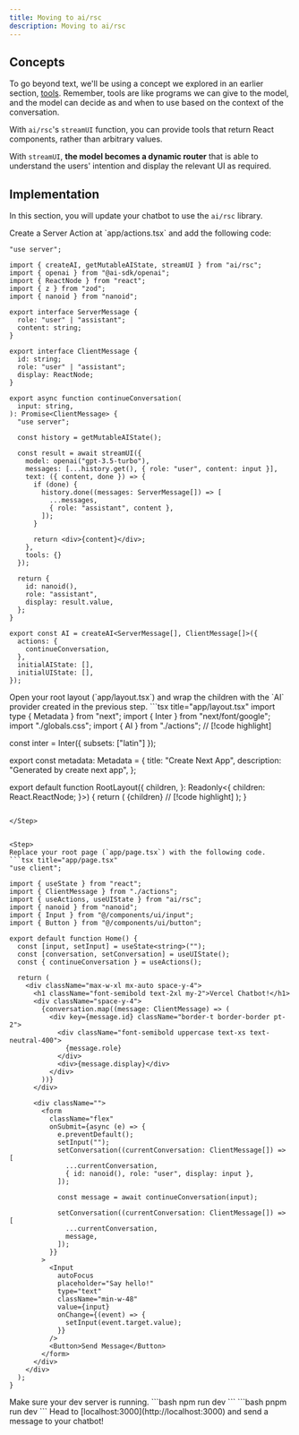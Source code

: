 ```yaml
---
title: Moving to ai/rsc
description: Moving to ai/rsc
---
```



## Concepts
To go beyond text, we'll be using a concept we explored in an earlier section, [tools](/docs/tools).
Remember, tools are like programs we can give to the model, and the model can decide as and when to use based on the context of the conversation.

With `ai/rsc`'s `streamUI` function, you can provide tools that return React components, rather than arbitrary values. 

With `streamUI`, **the model becomes a dynamic router** that is able to understand the users' intention and display the relevant UI as required.

## Implementation
In this section, you will update your chatbot to use the `ai/rsc` library.

<Steps>
<Step>
Create a Server Action at `app/actions.tsx` and add the following code:

```tsx title="app/actions.tsx"
"use server";

import { createAI, getMutableAIState, streamUI } from "ai/rsc";
import { openai } from "@ai-sdk/openai";
import { ReactNode } from "react";
import { z } from "zod";
import { nanoid } from "nanoid";

export interface ServerMessage {
  role: "user" | "assistant";
  content: string;
}

export interface ClientMessage {
  id: string;
  role: "user" | "assistant";
  display: ReactNode;
}

export async function continueConversation(
  input: string,
): Promise<ClientMessage> {
  "use server";

  const history = getMutableAIState();

  const result = await streamUI({
    model: openai("gpt-3.5-turbo"),
    messages: [...history.get(), { role: "user", content: input }],
    text: ({ content, done }) => {
      if (done) {
        history.done((messages: ServerMessage[]) => [
          ...messages,
          { role: "assistant", content },
        ]);
      }

      return <div>{content}</div>;
    },
    tools: {}
  });

  return {
    id: nanoid(),
    role: "assistant",
    display: result.value,
  };
}

export const AI = createAI<ServerMessage[], ClientMessage[]>({
  actions: {
    continueConversation,
  },
  initialAIState: [],
  initialUIState: [],
});
```
</Step>
<Step>
Open your root layout (`app/layout.tsx`) and wrap the children with the `AI` provider created in the previous step.
```tsx title="app/layout.tsx"
import type { Metadata } from "next";
import { Inter } from "next/font/google";
import "./globals.css";
import { AI } from "./actions"; // [!code highlight]

const inter = Inter({ subsets: ["latin"] });

export const metadata: Metadata = {
  title: "Create Next App",
  description: "Generated by create next app",
};

export default function RootLayout({
  children,
}: Readonly<{
  children: React.ReactNode;
}>) {
  return (
    <html lang="en">
      <body className={inter.className}>
        <AI>{children}</AI> // [!code highlight]
      </body>
    </html>
  );
}
```

</Step>


<Step>
Replace your root page (`app/page.tsx`) with the following code.
```tsx title="app/page.tsx"
"use client";

import { useState } from "react";
import { ClientMessage } from "./actions";
import { useActions, useUIState } from "ai/rsc";
import { nanoid } from "nanoid";
import { Input } from "@/components/ui/input";
import { Button } from "@/components/ui/button";

export default function Home() {
  const [input, setInput] = useState<string>("");
  const [conversation, setConversation] = useUIState();
  const { continueConversation } = useActions();

  return (
    <div className="max-w-xl mx-auto space-y-4">
      <h1 className="font-semibold text-2xl my-2">Vercel Chatbot!</h1>
      <div className="space-y-4">
        {conversation.map((message: ClientMessage) => (
          <div key={message.id} className="border-t border-border pt-2">
            <div className="font-semibold uppercase text-xs text-neutral-400">
              {message.role}
            </div>
            <div>{message.display}</div>
          </div>
        ))}
      </div>

      <div className="">
        <form
          className="flex"
          onSubmit={async (e) => {
            e.preventDefault();
            setInput("");
            setConversation((currentConversation: ClientMessage[]) => [
              ...currentConversation,
              { id: nanoid(), role: "user", display: input },
            ]);

            const message = await continueConversation(input);

            setConversation((currentConversation: ClientMessage[]) => [
              ...currentConversation,
              message,
            ]);
          }}
        >
          <Input
            autoFocus
            placeholder="Say hello!"
            type="text"
            className="min-w-48"
            value={input}
            onChange={(event) => {
              setInput(event.target.value);
            }}
          />
          <Button>Send Message</Button>
        </form>
      </div>
    </div>
  );
}
```
</Step>
<Step>
Make sure your dev server is running.
<Tabs id="install" items={['npm', 'pnpm']} persist>
  <Tab value="npm">
  ```bash
  npm run dev
  ```
  </Tab>
  <Tab value="pnpm">
  ```bash
  pnpm run dev
  ```
  </Tab>
</Tabs>
</Step>
<Step>
Head to [localhost:3000](http://localhost:3000) and send a message to your chatbot!
</Step>

</Steps>
